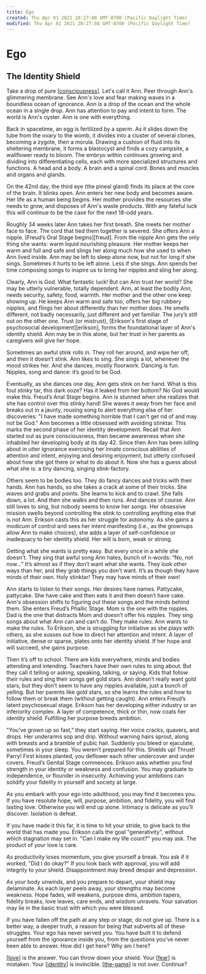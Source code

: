 ```yaml
---
title: Ego
created: Thu Apr 01 2021 20:27:08 GMT-0700 (Pacific Daylight Time)
modified: Thu Apr 01 2021 20:27:08 GMT-0700 (Pacific Daylight Time)
---
```


# Ego

## The Identity Shield

Take a drop of pure [[consciousness]]. Let's call it Ann. Peer through Ann's glimmering membrane. See Ann's love and fear making waves in a boundless ocean of ignorance. Ann is a drop of the ocean and the whole ocean in a single drop. Ann has attention to pay and intent to form. The world is Ann's oyster. Ann is one with everything.

Back in spacetime, an egg is fertilized by a sperm. As it slides down the tube from the ovary to the womb, it divides into a cluster of several clones, becoming a zygote, then a morula. Drawing a cushion of fluid into its sheltering membrane, it forms a blastocyst and finds a cozy campsite, a wallflower ready to bloom. The embryo within continues growing and dividing into differentiating cells, each with more specialized structures and functions. A head and a body. A brain and a spinal cord. Bones and muscles and organs and glands.

On the 42nd day, the third eye (the pineal gland) finds its place at the core of the brain. It blinks open. Ann enters her new body and becomes aware. Her life as a human being begins. Her mother provides the resources she needs to grow, and disposes of Ann's waste products. With any fateful luck this will continue to be the case for the next 18-odd years.

Roughly 34 weeks later Ann takes her first breath. She meets her mother face to face. The cord that tied them together is severed. She offers Ann a nipple. [Freud’s Oral Stage begins][freud]. From the nipple Ann gets the only thing she wants: warm liquid nourishing pleasure. Her mother keeps her warm and full and safe and slings her along much how she used to when Ann lived inside. Ann may be left to sleep alone now, but not for long if she sings. Sometimes it hurts to be left alone. Less if she sings. Ann spends her time composing songs to inspire us to bring her nipples and sling her along.

Clearly, Ann is God. What fantastic luck! But can Ann trust her world? She may be utterly vulnerable, totally dependent. Ann, at least the bodily Ann, needs security, safety, food, warmth. Her mother and the other one keep showing up. He keeps Ann warm and safe too, offers her big rubbery nipples, and flings her about differently than her mother does. He smells different, not badly necessarily, just different and yet familiar. The jury’s still out on the other one. Trust (or mistrust), [Erikson's first stage of psychosocial development][erikson], forms the foundational layer of Ann's identity shield. Ann may be in this alone, but her trust in her parents as caregivers will give her hope.

Sometimes an awful stink rolls in. They roll her around, and wipe her off, and then it doesn’t stink. Ann likes to sing. She sings a lot, whenever the mood strikes her. And she dances, mostly floorwork. Dancing is fun. Nipples, song and dance: it’s good to be God.

Eventually, as she dances one day, Ann gets stink on her hand. What is this foul stinky tar, this dark ooze? Has it leaked from her bottom? No God would make this. Freud’s Anal Stage begins. Ann is stunned when she realizes that she has control over this stinky hand! She waves it away from her face and breaks out in a jaunty, rousing song to alert everything else of her discoveries: "I have made something horrible that I can't get rid of and may not be God." Ann becomes a little obsessed with avoiding stinktar. This marks the second phase of her identity development. Recall that Ann started out as pure consciousness, then became awareness when she inhabited her developing body at its day 42. Since then Ann has been lolling about in utter ignorance exercising her innate conscious abilities of attention and intent, enjoying and desiring enjoyment, but utterly confused about how she got there or what to do about it. Now she has a guess about what she is: a tiny dancing, singing stink-factory.

Others seem to be bodies too. They do fancy dances and tricks with their hands. Ann has hands, so she takes a crack at some of their tricks. She waves and grabs and points. She learns to kick and to crawl. She falls down, a lot. And then she walks and then runs. And dances of course. Ann still loves to sing, but nobody seems to know her songs. Her obsessive mission swells beyond controlling the stink to controlling anything else that is not Ann. Erikson casts this as her struggle for autonomy. As she gains a modicum of control and sees her intent manifesting (i.e., as the grownups allow Ann to make choices), she adds a layer of self-confidence or inadequacy to her identity shield. Her will is born, weak or strong.

Getting what she wants is pretty easy. But every once in a while she doesn't. They sing that awful song Ann hates, bunch of n-words: “No, not now…” It’s almost as if they don’t want what she wants. They look other ways than her, and they grab things you don’t want. It’s as though they have minds of their own. Holy stinktar! They may have minds of their own!

Ann starts to listen to their songs. Her desires have names. Pattycake, pattycake. She have cake and then eats it and then doesn’t have cake. Ann's obsession shifts to figuring out these songs and the minds behind them. She enters Freud’s Phallic Stage. Mom is the one with the nipples. Dad is the one that distracts Mom and doesn’t offer his nipples. They sing songs about what Ann can and can’t do. They make rules. Ann wants to make the rules. To Erikson, she is struggling for initiative as she plays with others, as she susses out how to direct her attention and intent. A layer of initiative, dense or sparse, plates onto her identity shield. If her hope and will succeed, she gains purpose.

Then it’s off to school. There are kids everywhere, minds and bodies attending and intending. Teachers have their own rules to sing about. But they call it telling or asking, speaking, talking, or saying. Kids that follow their rules and sing their songs get gold stars. Ann doesn’t really want gold stars, but they don’t seem to have any nipples available, just a bunch of yelling. But her parents like gold stars, so she learns the rules and how to follow them or break them (without getting caught). Ann enters Freud’s latent psychosexual stage. Erikson has her developing either industry or an inferiority complex. A layer of competence, thick or thin, now coats her identity shield. Fulfilling her purpose breeds ambition.

"You've grown up so fast," they start saying. Her voice cracks, quavers, and drops. Her underarms sop and drip. Without warning hairs sprout, along with breasts and a bramble of pubic hair. Suddenly you bleed or ejaculate, sometimes in your sleep. You weren’t prepared for this. Shields up! Thrust! Parry! First kisses planted, you deflower each other undercover and under covers. Freud’s Genital Stage commences. Erikson asks whether you find strength in your identity or weakness and confusion. You may graduate to independence, or flounder in insecurity. Achieving your ambitions can solidify your fidelity in yourself and society at large.

As you embark with your ego into adulthood, you may find it becomes you. If you have resolute hope, will, purpose, ambition, and fidelity, you will find lasting love. Otherwise you will end up alone. Intimacy is delicate as you’ll discover. Isolation is defeat.

If you have made it this far, it is time to hit your stride, to give back to the world that has made you. Erikson calls the goal "generativity", without which stagnation may set in. "Can I make my life count?" you may ask. The product of your love is care.

As productivity loses momentum, you give yourself a break. You ask if it worked, "Did I do okay?" If you look back with approval, you will add integrity to your shield. Disappointment may breed despair and depression.

As your body unwinds, and you prepare to depart, your shield may delaminate. As each layer peels away, your strengths may become weakness. Hope fades, will weakens, purpose dims, ambition tapers, fidelity breaks, love leaves, care ends, and wisdom unravels. Your salvation may lie in the basic trust with which you were blessed.

If you have fallen off the path at any step or stage, do not give up. There is a better way, a deeper truth, a reason for being that subverts all of these struggles. Your ego has never served you. You have built it to defend yourself from the ignorance inside you, from the questions you’ve never been able to answer. How did I get here? Why am I here?

[[love]] is the answer. You can throw down your shield. Your [[fear]] is mistaken. Your [[identity]] is invincible. [[the-game]] is not over. Continue?

[//begin]: # "Autogenerated link references for markdown compatibility"
[consciousness]: consciousness "Consciousness"
[love]: love "Love"
[fear]: fear "Fear"
[identity]: identity "identity"
[the-game]: the-game "The Game"
[//end]: # "Autogenerated link references"

